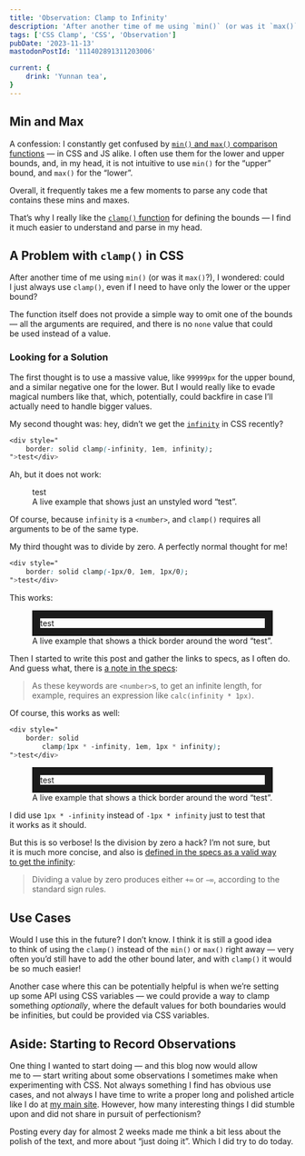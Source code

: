 ```yaml
---
title: 'Observation: Clamp to Infinity'
description: 'After another time of me using `min()` (or was it `max()`?), I wondered: could I just always use `clamp()`, even if I need to have only the lower or the upper bound?'
tags: ['CSS Clamp', 'CSS', 'Observation']
pubDate: '2023-11-13'
mastodonPostId: '111402891311203006'

current: {
	drink: 'Yunnan tea',
}
---
```


## Min and Max

A confession: I constantly get confused by [`min()` and `max()` comparison functions](https://drafts.csswg.org/css-values/#comp-func) — in CSS and JS alike. I often use them for the lower and upper bounds, and, in my head, it is not intuitive to use `min()` for the “upper” bound, and `max()` for the “lower”.

Overall, it frequently takes me a few moments to parse any code that contains these mins and maxes.

That’s why I really like the [`clamp()` function](https://drafts.csswg.org/css-values/#funcdef-clamp) for defining the bounds — I find it much easier to understand and parse in my head.

## A Problem with `clamp()` in CSS

After another time of me using `min()` (or was it `max()`?), I wondered: could I just always use `clamp()`, even if I need to have only the lower or the upper bound?

The function itself does not provide a simple way to omit one of the bounds — all the arguments are required, and there is no `none` value that could be used instead of a value.

### Looking for a Solution

The first thought is to use a massive value, like `99999px` for the upper bound, and a similar negative one for the lower. But I would really like to evade magical numbers like that, which, potentially, could backfire in case I’ll actually need to handle bigger values.

My second thought was: hey, didn’t we get the [`infinity`](https://drafts.csswg.org/css-values/#valdef-calc-infinity) in CSS recently?

```css
<div style="
	border: solid clamp(-infinity, 1em, infinity);
">test</div>
```

Ah, but it does not work:

<figure>
	<div style="
		border: solid clamp(-infinity, 1em, infinity);
	">test</div>
	<figcaption>
		A live example that shows just an unstyled word “test”.
	</figcaption>
</figure>


Of course, because `infinity` is a `<number>`, and `clamp()` requires all arguments to be of the same type.

My third thought was to divide by zero. A perfectly normal thought for me!

```css
<div style="
	border: solid clamp(-1px/0, 1em, 1px/0);
">test</div>
```

This works:

<figure>
	<div style="
		border: solid clamp(-1px/0, 1em, 1px/0);
	">test</div>
	<figcaption>
		A live example that shows a thick border around the word “test”.
	</figcaption>
</figure>

Then I started to write this post and gather the links to specs, as I often do. And guess what, there is [a note in the specs](https://drafts.csswg.org/css-values/#ref-for-number-value%E2%91%A2%E2%91%A3):

> As these keywords are `<number>`s, to get an infinite length, for example, requires an expression like `calc(infinity * 1px)`.

Of course, this works as well:

```css
<div style="
	border: solid
		clamp(1px * -infinity, 1em, 1px * infinity);
">test</div>
```

<figure>
	<div style="
		border: solid
			clamp(1px * -infinity, 1em, 1px * infinity);
	">test</div>
	<figcaption>
		A live example that shows a thick border around the word “test”.
	</figcaption>
</figure>

I did use `1px * -infinity` instead of `-1px * infinity` just to test that it works as it should.

But this is so verbose! Is the division by zero a hack? I’m not sure, but it is much more concise, and also is [defined in the specs as a valid way to get the infinity](https://drafts.csswg.org/css-values/#css-infinity):

> Dividing a value by zero produces either `+∞` or `−∞`, according to the standard sign rules.

## Use Cases

Would I use this in the future? I don’t know. I think it is still a good idea to think of using the `clamp()` instead of the `min()` or `max()` right away — very often you’d still have to add the other bound later, and with `clamp()` it would be so much easier!

Another case where this can be potentially helpful is when we’re setting up some API using CSS variables — we could provide a way to clamp something _optionally_, where the default values for both boundaries would be infinities, but could be provided via CSS variables.

## Aside: Starting to Record Observations

One thing I wanted to start doing — and this blog now would allow me to — start writing about some observations I sometimes make when experimenting with CSS. Not always something I find has obvious use cases, and not always I have time to write a proper long and polished article like I do at [my main site](https://kizu.dev/). However, how many interesting things I did stumble upon and did not share in pursuit of perfectionism?

Posting every day for almost 2 weeks made me think a bit less about the polish of the text, and more about “just doing it”. Which I did try to do today.
